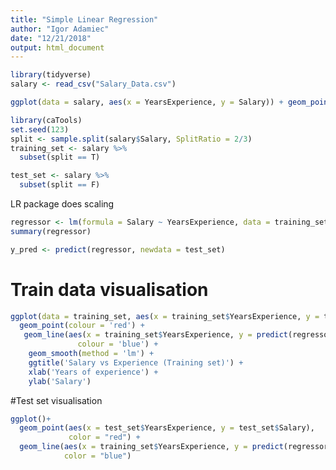 ```yaml
---
title: "Simple Linear Regression"
author: "Igor Adamiec"
date: "12/21/2018"
output: html_document
---
```


```r
library(tidyverse)
salary <- read_csv("Salary_Data.csv")
```

```r
ggplot(data = salary, aes(x = YearsExperience, y = Salary)) + geom_point()
```

```r
library(caTools)
set.seed(123)
split <- sample.split(salary$Salary, SplitRatio = 2/3)
training_set <- salary %>% 
  subset(split == T)

test_set <- salary %>% 
  subset(split == F)
```

LR package does scaling

```r
regressor <- lm(formula = Salary ~ YearsExperience, data = training_set)
summary(regressor)
```

```r
y_pred <- predict(regressor, newdata = test_set)
```

# Train data visualisation
```r
ggplot(data = training_set, aes(x = training_set$YearsExperience, y = training_set$Salary)) +
  geom_point(colour = 'red') +
   geom_line(aes(x = training_set$YearsExperience, y = predict(regressor, newdata = training_set)),
               colour = 'blue') + 
    geom_smooth(method = 'lm') +
    ggtitle('Salary vs Experience (Training set)') +
    xlab('Years of experience') +
    ylab('Salary')
```


#Test set visualisation
```r
ggplot()+
  geom_point(aes(x = test_set$YearsExperience, y = test_set$Salary),
             color = "red") +
  geom_line(aes(x = training_set$YearsExperience, y = predict(regressor,newdata = training_set)),
            color = "blue") 
```



